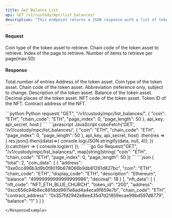 ```yaml
---
title: Get Balance List
api: GET /v1/custody/mpc/list_balances/ 
description: "This endpoint returns a JSON response with a list of token assets and their balances for a given custody wallet. The response includes the total count of token assets, as well as information about each asset, such as the coin type, chain code, display code, and balance. Additionally, if any of the token assets are NFTs, the response will include information about the NFT, such as the NFT code, token ID, and contract address."
---
```

#### Request
<ParamField body="coin" type="String" >Coin type of the token asset to retrieve.</ParamField>
<ParamField body="chain_code" type="String" >Chain code of the token asset to retrieve.</ParamField>
<ParamField body="page_index" type="Int" required>Index of the page to retrieve.</ParamField>
<ParamField body="page_length" type="Int" required>Number of items to retrieve per page(max:50)</ParamField>

#### Response
<ResponseField name="total" type="Int" >Total number of entries</ResponseField>
<ResponseField name="address" type="String" >Address of the token asset.</ResponseField>
<ResponseField name="coin" type="String" >Coin type of the token asset.</ResponseField>
<ResponseField name="chain_code" type="String" >Chain code of the token asset.</ResponseField>
<ResponseField name="display_code" type="String" >Abbreviation (reference only, subject to change.</ResponseField>
<ResponseField name="description" type="String" >Description of the token asset.</ResponseField>
<ResponseField name="balance" type="String" >Balance of the token asset.</ResponseField>
<ResponseField name="decimal" type="Int" >Decimal places of the token asset.</ResponseField>
<ResponseField name="nft_code" type="String" >NFT code of the token asset.</ResponseField>
<ResponseField name="token_id" type="String" >Token ID of the NFT.</ResponseField>
<ResponseField name="contract_address" type="String" >Contract address of the NFT.</ResponseField>

<RequestExample>
```python Python
request(
    "GET",
    "/v1/custody/mpc/list_balances/",
    {
        "coin": "ETH",
        "chain_code": "ETH",
        "page_index": 0,
        "page_length": 50
    },
    api_key, api_secret, host
)
```
```javascript JavaScript
coboFetch('GET', '/v1/custody/mpc/list_balances/', {
    "coin": "ETH",
    "chain_code": "ETH",
    "page_index": 0,
    "page_length": 50
}, api_key, api_secret, host)
    .then(res => {
        res.json().then((data)=>{
            console.log(JSON.stringify(data, null, 4));
        })
    }).catch(err => {
        console.log(err)
    });
```
```go Go
Request("GET", "/v1/custody/mpc/list_balances/", map[string]string{
    "coin": "ETH",
    "chain_code": "ETH",
    "page_index": 0,
    "page_length": 50
})
```
</RequestExample>

<ResponseExample>
```json
{
  "total": 2,
  "coin_data": [
    {
      "address": "0xe0cc496b3d9b0f8019b678066b9db81261d827bc",
      "coin": "ETH",
      "chain_code": "ETH",
      "display_code": "ETH",
      "description": "Ethereum",
      "balance": "49999999999999999986",
      "decimal": 18
    }
  ],
  "nft_data": [
    {
      "nft_code": "NFT_ETH_BLUE_CHURCH",
      "token_id": "200",
      "address": "0xcc656c94b8ec881ddd9611e8ad4a4eca9f859e7b",
      "chain_code": "ETH",
      "contract_address": "0x357fd2942e8ee435d7d21859ecae99bd597d8779",
      "balance": "1"
    }
  ]
}

```
</ResponseExample>
